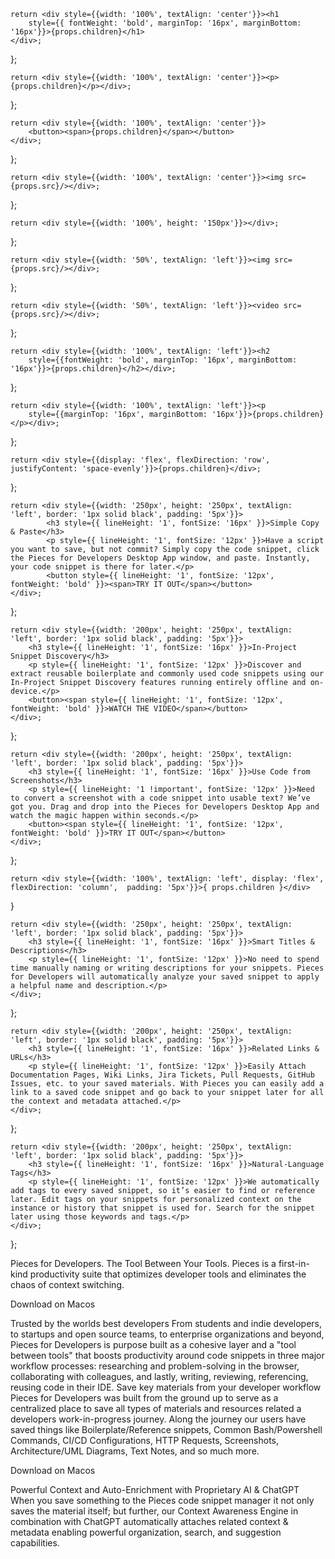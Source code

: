 <!-- Hero Custom Elements -->
    return <div style={{width: '100%', textAlign: 'center'}}><h1
        style={{ fontWeight: 'bold', marginTop: '16px', marginBottom: '16px'}}>{props.children}</h1>
    </div>;
};

    return <div style={{width: '100%', textAlign: 'center'}}><p>{props.children}</p></div>;
};

    return <div style={{width: '100%', textAlign: 'center'}}>
        <button><span>{props.children}</span></button>
    </div>;
};

    return <div style={{width: '100%', textAlign: 'center'}}><img src={props.src}/></div>;
};

<!-- Body Elements -->
    return <div style={{width: '100%', height: '150px'}}></div>;
};

    return <div style={{width: '50%', textAlign: 'left'}}><img src={props.src}/></div>;
};

    return <div style={{width: '50%', textAlign: 'left'}}><video src={props.src}/></div>;
};


    return <div style={{width: '100%', textAlign: 'left'}}><h2
        style={{fontWeight: 'bold', marginTop: '16px', marginBottom: '16px'}}>{props.children}</h2></div>;
};

    return <div style={{width: '100%', textAlign: 'left'}}><p
        style={{marginTop: '16px', marginBottom: '16px'}}>{props.children}</p></div>;
};

    return <div style={{display: 'flex', flexDirection: 'row', justifyContent: 'space-evenly'}}>{props.children}</div>;
};

    return <div style={{width: '250px', height: '250px', textAlign: 'left', border: '1px solid black', padding: '5px'}}>
            <h3 style={{ lineHeight: '1', fontSize: '16px' }}>Simple Copy & Paste</h3>
            <p style={{ lineHeight: '1', fontSize: '12px' }}>Have a script you want to save, but not commit? Simply copy the code snippet, click the Pieces for Developers Desktop App window, and paste. Instantly, your code snippet is there for later.</p>
            <button style={{ lineHeight: '1', fontSize: '12px', fontWeight: 'bold' }}><span>TRY IT OUT</span></button>
    </div>;
};

    return <div style={{width: '200px', height: '250px', textAlign: 'left', border: '1px solid black', padding: '5px'}}>
        <h3 style={{ lineHeight: '1', fontSize: '16px' }}>In-Project Snippet Discovery</h3>
        <p style={{ lineHeight: '1', fontSize: '12px' }}>Discover and extract reusable boilerplate and commonly used code snippets using our In-Project Snippet Discovery features running entirely offline and on-device.</p>
        <button><span style={{ lineHeight: '1', fontSize: '12px', fontWeight: 'bold' }}>WATCH THE VIDEO</span></button>
    </div>;
};

    return <div style={{width: '200px', height: '250px', textAlign: 'left', border: '1px solid black', padding: '5px'}}>
        <h3 style={{ lineHeight: '1', fontSize: '16px' }}>Use Code from Screenshots</h3>
        <p style={{ lineHeight: '1 !important', fontSize: '12px' }}>Need to convert a screenshot with a code snippet into usable text? We’ve got you. Drag and drop into the Pieces for Developers Desktop App and watch the magic happen within seconds.</p>
        <button><span style={{ lineHeight: '1', fontSize: '12px', fontWeight: 'bold' }}>TRY IT OUT</span></button>
    </div>;
};

    return <div style={{width: '100%', textAlign: 'left', display: 'flex', flexDirection: 'column',  padding: '5px'}}>{ props.children }</div>
}

    return <div style={{width: '250px', height: '250px', textAlign: 'left', border: '1px solid black', padding: '5px'}}>
        <h3 style={{ lineHeight: '1', fontSize: '16px' }}>Smart Titles & Descriptions</h3>
        <p style={{ lineHeight: '1', fontSize: '12px' }}>No need to spend time manually naming or writing descriptions for your snippets. Pieces for Developers will automatically analyze your saved snippet to apply a helpful name and description.</p>
    </div>;
};

    return <div style={{width: '200px', height: '250px', textAlign: 'left', border: '1px solid black', padding: '5px'}}>
        <h3 style={{ lineHeight: '1', fontSize: '16px' }}>Related Links & URLs</h3>
        <p style={{ lineHeight: '1', fontSize: '12px' }}>Easily Attach Documentation Pages, Wiki Links, Jira Tickets, Pull Requests, GitHub Issues, etc. to your saved materials. With Pieces you can easily add a link to a saved code snippet and go back to your snippet later for all the context and metadata attached.</p>
    </div>;
};

    return <div style={{width: '200px', height: '250px', textAlign: 'left', border: '1px solid black', padding: '5px'}}>
        <h3 style={{ lineHeight: '1', fontSize: '16px' }}>Natural-Language Tags</h3>
        <p style={{ lineHeight: '1', fontSize: '12px' }}>We automatically add tags to every saved snippet, so it’s easier to find or reference later. Edit tags on your snippets for personalized context on the instance or history that snippet is used for. Search for the snippet later using those keywords and tags.</p>
    </div>;
};

<HeroOpening>Pieces for Developers.</HeroOpening>
<HeroOpening>The Tool Between Your Tools.</HeroOpening>
<HeroSubtitle>Pieces is a first-in-kind productivity suite that optimizes developer tools and eliminates
    the chaos of context switching.</HeroSubtitle>

<HeroButton>Download on Macos</HeroButton>
<HeroImage src="https://pieces.app/img/MACOS_HERO.png"></HeroImage>

<Spacer></Spacer>

<BodyImage src="/assets/dev-icons.png"></BodyImage>
<BodyH2>Trusted by the worlds best developers</BodyH2>
<BodyP>From students and indie developers, to startups and open source teams, to enterprise organizations and beyond,
    Pieces for Developers is purpose built as a cohesive layer and a "tool between tools" that boosts productivity
    around code snippets in three major workflow processes: researching and problem-solving in the browser,
    collaborating with colleagues, and lastly, writing, reviewing, referencing, reusing code in their IDE.</BodyP>
<Spacer></Spacer>
<BodyH2>Save key materials from your developer workflow</BodyH2>
<BodyP>Pieces for Developers was built from the ground up to serve as a centralized place to save all types of materials
    and resources related a developers work-in-progress journey.</BodyP>
<BodyP>Along the journey our users have saved things like Boilerplate/Reference snippets, Common Bash/Powershell
    Commands, CI/CD Configurations, HTTP Requests, Screenshots, Architecture/UML Diagrams, Text Notes, and so much
    more.</BodyP>

<FlexRow>
    <ButtonCard1></ButtonCard1>
    <ButtonCard2></ButtonCard2>
    <ButtonCard3></ButtonCard3>
</FlexRow>

<HeroButton>Download on Macos</HeroButton>
<Spacer></Spacer>

<BodyH2>Powerful Context and Auto-Enrichment with Proprietary AI & ChatGPT</BodyH2>
<BodyP>When you save something to the Pieces code snippet manager it not only saves the material itself; but further, our Context Awareness Engine in combination with ChatGPT automatically attaches related context & metadata enabling powerful organization, search, and suggestion capabilities.</BodyP>
<FlexRow>
    <FlexColumn>
        <Card1></Card1>
        <Card2></Card2>
        <Card3></Card3>
    </FlexColumn>
    <BodyVideo src='https://pieces.app/vid/ENRICHMENT_MACOS.mp4'></BodyVideo>
</FlexRow>

